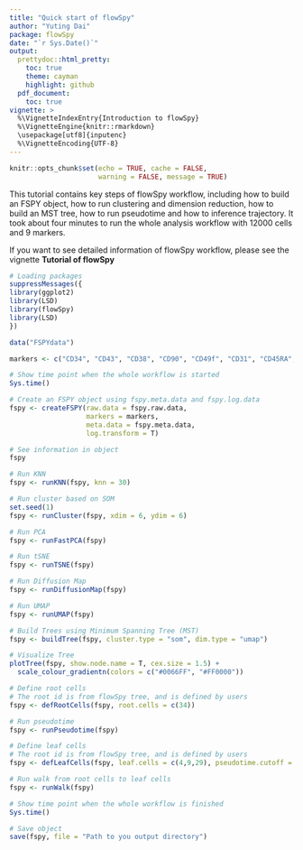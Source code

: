 ```yaml
---
title: "Quick start of flowSpy"
author: "Yuting Dai"
package: flowSpy
date: "`r Sys.Date()`"
output:
  prettydoc::html_pretty:
    toc: true
    theme: cayman
    highlight: github
  pdf_document:
    toc: true
vignette: >
  %\VignetteIndexEntry{Introduction to flowSpy}
  %\VignetteEngine{knitr::rmarkdown}
  \usepackage[utf8]{inputenc}
  %\VignetteEncoding{UTF-8}
---
```


```r
knitr::opts_chunk$set(echo = TRUE, cache = FALSE, 
                      warning = FALSE, message = TRUE)
```

This tutorial contains key steps of flowSpy workflow, including how to build an FSPY object, how to run clustering and dimension reduction, how to build an MST tree, how to run pseudotime and how to inference trajectory. It took about four minutes to run the whole analysis workflow with 12000 cells and 9 markers. 

If you want to see detailed information of flowSpy workflow, please see the vignette **Tutorial of flowSpy**


``` r

# Loading packages
suppressMessages({
library(ggplot2)
library(LSD)
library(flowSpy)
library(LSD)
})

data("FSPYdata")

markers <- c("CD34", "CD43", "CD38", "CD90", "CD49f", "CD31", "CD45RA", "FLK1", "CD73")

# Show time point when the whole workflow is started
Sys.time()

# Create an FSPY object using fspy.meta.data and fspy.log.data
fspy <- createFSPY(raw.data = fspy.raw.data, 
                   markers = markers,
                   meta.data = fspy.meta.data,
                   log.transform = T)

# See information in object
fspy

# Run KNN
fspy <- runKNN(fspy, knn = 30)

# Run cluster based on SOM 
set.seed(1)
fspy <- runCluster(fspy, xdim = 6, ydim = 6)

# Run PCA
fspy <- runFastPCA(fspy)

# Run tSNE
fspy <- runTSNE(fspy)

# Run Diffusion Map
fspy <- runDiffusionMap(fspy)

# Run UMAP
fspy <- runUMAP(fspy)

# Build Trees using Minimum Spanning Tree (MST) 
fspy <- buildTree(fspy, cluster.type = "som", dim.type = "umap")

# Visualize Tree
plotTree(fspy, show.node.name = T, cex.size = 1.5) + 
  scale_colour_gradientn(colors = c("#0066FF", "#FF0000"))

# Define root cells
# The root id is from flowSpy tree, and is defined by users
fspy <- defRootCells(fspy, root.cells = c(34))

# Run pseudotime
fspy <- runPseudotime(fspy)

# Define leaf cells
# The root id is from flowSpy tree, and is defined by users
fspy <- defLeafCells(fspy, leaf.cells = c(4,9,29), pseudotime.cutoff = 0.5)

# Run walk from root cells to leaf cells
fspy <- runWalk(fspy)

# Show time point when the whole workflow is finished
Sys.time()

# Save object
save(fspy, file = "Path to you output directory")

```














